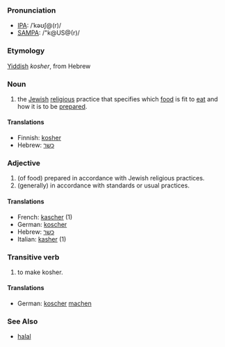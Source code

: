 ===Pronunciation===
*[[w:IPA|IPA]]: /ˈkəʊʃ@(r)/
*[[w:SAMPA|SAMPA]]: /"k@US@(r)/

===Etymology===
[[Yiddish]] ''kosher'', from Hebrew

=== Noun ===

# the [[Jew]]ish [[religion|religious]] practice that specifies which [[food]] is fit to [[eat]] and how it is to be [[prepare]]d.

====Translations====

*Finnish: [[kosher]]
*Hebrew: [[כשר]]

===Adjective===

# (of food) prepared in accordance with Jewish religious practices.
# (generally) in accordance with standards or usual practices.

====Translations====

*French: [[kascher]] (1) 
*German: [[koscher]]
*Hebrew: [[כשר]]
*Italian: [[kasher]] (1)

===Transitive verb===

# to make kosher.

====Translations====

*German: [[koscher]] [[machen]]

=== See Also ===
*[[halal]]